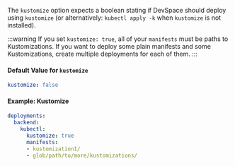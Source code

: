The `kustomize` option expects a boolean stating if DevSpace should deploy using `kustomize` (or alternatively: `kubectl apply -k` when `kustomize` is not installed).

:::warning
If you set `kustomize: true`, all of your `manifests` must be paths to Kustomizations. If you want to deploy some plain manifests and some Kustomizations, create multiple deployments for each of them.
:::

#### Default Value for `kustomize`
```yaml
kustomize: false
```

#### Example: Kustomize
```yaml {4}
deployments:
  backend:
    kubectl:
      kustomize: true
      manifests:
      - kustomization1/
      - glob/path/to/more/kustomizations/
```
